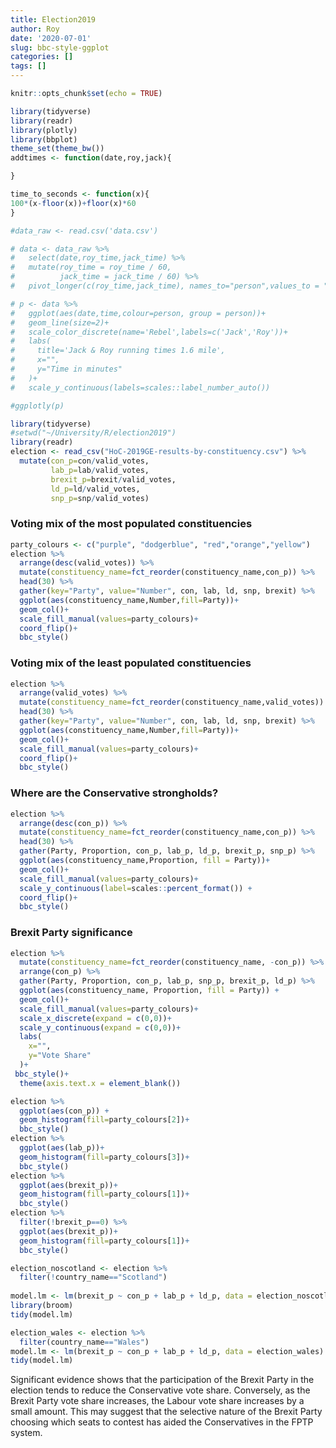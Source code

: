 ```yaml
---
title: Election2019
author: Roy
date: '2020-07-01'
slug: bbc-style-ggplot
categories: []
tags: []
---
```


```r
knitr::opts_chunk$set(echo = TRUE)
```

```r
library(tidyverse)
library(readr)
library(plotly)
library(bbplot)
theme_set(theme_bw())
addtimes <- function(date,roy,jack){

}

time_to_seconds <- function(x){
100*(x-floor(x))+floor(x)*60  
}

#data_raw <- read.csv('data.csv')

# data <- data_raw %>% 
#   select(date,roy_time,jack_time) %>% 
#   mutate(roy_time = roy_time / 60,
#          jack_time = jack_time / 60) %>% 
#   pivot_longer(c(roy_time,jack_time), names_to="person",values_to = "time")


```

```r
# p <- data %>% 
#   ggplot(aes(date,time,colour=person, group = person))+
#   geom_line(size=2)+
#   scale_color_discrete(name='Rebel',labels=c('Jack','Roy'))+
#   labs(
#     title='Jack & Roy running times 1.6 mile',
#     x="",
#     y="Time in minutes"
#   )+
#   scale_y_continuous(labels=scales::label_number_auto())

#ggplotly(p)
```


```r
library(tidyverse)
#setwd("~/University/R/election2019")
library(readr)
election <- read_csv("HoC-2019GE-results-by-constituency.csv") %>% 
  mutate(con_p=con/valid_votes,
         lab_p=lab/valid_votes,
         brexit_p=brexit/valid_votes,
         ld_p=ld/valid_votes,
         snp_p=snp/valid_votes)
```

### Voting mix of the most populated constituencies

```r
party_colours <- c("purple", "dodgerblue", "red","orange","yellow")
election %>% 
  arrange(desc(valid_votes)) %>% 
  mutate(constituency_name=fct_reorder(constituency_name,con_p)) %>% 
  head(30) %>% 
  gather(key="Party", value="Number", con, lab, ld, snp, brexit) %>% 
  ggplot(aes(constituency_name,Number,fill=Party))+
  geom_col()+
  scale_fill_manual(values=party_colours)+
  coord_flip()+
  bbc_style()
```

### Voting mix of the least populated constituencies


```r
election %>% 
  arrange(valid_votes) %>% 
  mutate(constituency_name=fct_reorder(constituency_name,valid_votes)) %>% 
  head(30) %>% 
  gather(key="Party", value="Number", con, lab, ld, snp, brexit) %>% 
  ggplot(aes(constituency_name,Number,fill=Party))+
  geom_col()+
  scale_fill_manual(values=party_colours)+
  coord_flip()+
  bbc_style()
```

### Where are the Conservative strongholds?

```r
election %>% 
  arrange(desc(con_p)) %>% 
  mutate(constituency_name=fct_reorder(constituency_name,con_p)) %>% 
  head(30) %>%
  gather(Party, Proportion, con_p, lab_p, ld_p, brexit_p, snp_p) %>% 
  ggplot(aes(constituency_name,Proportion, fill = Party))+
  geom_col()+
  scale_fill_manual(values=party_colours)+
  scale_y_continuous(label=scales::percent_format()) +
  coord_flip()+
  bbc_style()
```


### Brexit Party significance

```r

election %>% 
  mutate(constituency_name=fct_reorder(constituency_name, -con_p)) %>% 
  arrange(con_p) %>% 
  gather(Party, Proportion, con_p, lab_p, snp_p, brexit_p, ld_p) %>% 
  ggplot(aes(constituency_name, Proportion, fill = Party)) +
  geom_col()+
  scale_fill_manual(values=party_colours)+
  scale_x_discrete(expand = c(0,0))+
  scale_y_continuous(expand = c(0,0))+
  labs(
    x="",
    y="Vote Share"
  )+
 bbc_style()+
  theme(axis.text.x = element_blank())
```



```r
election %>% 
  ggplot(aes(con_p)) +
  geom_histogram(fill=party_colours[2])+
  bbc_style()
election %>% 
  ggplot(aes(lab_p))+
  geom_histogram(fill=party_colours[3])+
  bbc_style()
election %>% 
  ggplot(aes(brexit_p))+
  geom_histogram(fill=party_colours[1])+
  bbc_style()
election %>%
  filter(!brexit_p==0) %>% 
  ggplot(aes(brexit_p))+
  geom_histogram(fill=party_colours[1])+
  bbc_style()
```

```r
election_noscotland <- election %>% 
  filter(!country_name=="Scotland")
  
model.lm <- lm(brexit_p ~ con_p + lab_p + ld_p, data = election_noscotland)
library(broom)
tidy(model.lm)
```
```r
election_wales <- election %>% 
  filter(country_name=="Wales")
model.lm <- lm(brexit_p ~ con_p + lab_p + ld_p, data = election_wales)
tidy(model.lm)

```

Significant evidence shows that the participation of the Brexit Party in the election tends to reduce the Conservative vote share. Conversely, as the Brexit Party vote share increases, the Labour vote share increases by a small amount. This may suggest that the selective nature of the Brexit Party choosing which seats to contest has aided the Conservatives in the FPTP system. 


